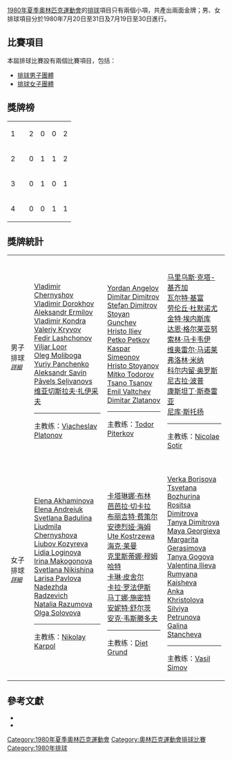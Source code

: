 [[1980年夏季奧林匹克運動會|1980年夏季奧林匹克運動會]]的[[排球|排球]]項目只有兩個小項，共產出兩面金牌；男、女排球項目分於1980年7月20日至31日及7月19日至30日進行。

== 比賽項目 ==
本屆排球比賽設有兩個比賽項目，包括：
* [[1980年夏季奧林匹克運動會男子排球比賽|排球男子團體]]
* [[1980年夏季奧林匹克運動會女子排球比賽|排球女子團體]]

== 獎牌榜 ==
{| {{RankedMedalTable}}
|-
| 1 
| align=left | {{flagIOC|URS|1980年夏季}} || 2 || 0 || 0 || 2
|-
| 2 
| align=left | {{flagIOC|BUL|1980年夏季}} || 0 || 1 || 1 || 2
|-
| 3 
| align=left | {{flagIOC|GDR|1980年夏季}} || 0 || 1 || 0 || 1
|-
| 4 
| align=left | {{flagIOC|ROU|1980年夏季}} || 0 || 0 || 1 || 1
|}

== 獎牌統計 ==
{| {{MedalistTable|type=項目}}
|-
| 男子排球<br /><span style="font-size:smaller;">''[[1980年夏季奧林匹克運動會男子排球比賽|詳細]]''</span>
| {{flagIOCteam|URS|1980年夏季}}<br />[[Vladimir_Chernyshov|Vladimir Chernyshov]]<br />[[Vladimir_Dorokhov|Vladimir Dorokhov]]<br />[[Aleksandr_Ermilov|Aleksandr Ermilov]]<br />[[Vladimir_Kondra|Vladimir Kondra]]<br />[[Valeriy_Kryvov|Valeriy Kryvov]]<br />[[Fedir_Lashchonov|Fedir Lashchonov]]<br />[[Viljar_Loor|Viljar Loor]]<br />[[Oleg_Moliboga|Oleg Moliboga]]<br />[[Yuriy_Panchenko|Yuriy Panchenko]]<br />[[Aleksandr_Borisovich_Savin|Aleksandr Savin]]<br />[[Pāvels_Seļivanovs|Pāvels Seļivanovs]]<br />[[维亚切斯拉夫·亚历克塞维奇·扎伊采夫|维亚切斯拉夫·扎伊采夫]]<br /><hr>主教练：[[Viacheslav_Platonov|Viacheslav Platonov]]
| {{flagIOCteam|BUL|1980年夏季}}<br />[[Yordan_Angelov|Yordan Angelov]]<br />[[Dimitar_Dimitrov_(volleyball)|Dimitar Dimitrov]]<br />[[Stefan_Dimitrov_(volleyball)|Stefan Dimitrov]]<br />[[Stoyan_Gunchev|Stoyan Gunchev]]<br />[[Hristo_Iliev_(volleyball)|Hristo Iliev]]<br />[[Petko_Petkov_(volleyball)|Petko Petkov]]<br />[[Kaspar_Simeonov|Kaspar Simeonov]]<br />[[Hristo_Stoyanov|Hristo Stoyanov]]<br />[[Mitko_Todorov|Mitko Todorov]]<br />[[Tsano_Tsanov|Tsano Tsanov]]<br />[[Emil_Valtchev|Emil Valtchev]]<br />[[Dimitar_Zlatanov|Dimitar Zlatanov]]<br /><hr>主教练：[[Todor_Piterkov|Todor Piterkov]]
| {{flagIOCteam|ROU|1980年夏季}}<br />[[马里乌斯·克塔-基齐加|马里乌斯·克塔-基齐加]]<br />[[瓦尔特·基富|瓦尔特·基富]]<br />[[劳伦丘·杜默诺尤|劳伦丘·杜默诺尤]]<br />[[金特·埃内斯库|金特·埃内斯库]]<br />[[达恩·格尔莱亚努|达恩·格尔莱亚努]]<br />[[索林·马卡韦伊|索林·马卡韦伊]]<br />[[维奥雷尔·马诺莱|维奥雷尔·马诺莱]]<br />[[弗洛林·米纳|弗洛林·米纳]]<br />[[科尔内留·奥罗斯|科尔内留·奥罗斯]]<br />[[尼古拉·波普|尼古拉·波普]]<br />[[康斯坦丁·斯泰雷亚|康斯坦丁·斯泰雷亚]]<br />[[尼库·斯托扬|尼库·斯托扬]]<br /><hr>主教练：[[Nicolae_Sotir|Nicolae Sotir]]
|-
| 女子排球<br /><span style="font-size:smaller;">''[[1980年夏季奧林匹克運動會女子排球比賽|詳細]]''</span>
| {{flagIOCteam|URS|1980年夏季}}<br />[[Elena_Akhaminova|Elena Akhaminova]]<br />[[Elena_Andreiuk|Elena Andreiuk]]<br />[[Svetlana_Badulina|Svetlana Badulina]]<br />[[Liudmila_Chernyshova|Liudmila Chernyshova]]<br />[[Liubov_Kozyreva_(volleyball)|Liubov Kozyreva]]<br />[[Lidia_Loginova|Lidia Loginova]]<br />[[Irina_Makogonova|Irina Makogonova]]<br />[[Svetlana_Nikishina|Svetlana Nikishina]]<br />[[Larisa_Pavlova|Larisa Pavlova]]<br />[[Nadezhda_Radzevich|Nadezhda Radzevich]]<br />[[Natalia_Razumova|Natalia Razumova]]<br />[[Olga_Solovova|Olga Solovova]]<br /><hr>主教练：[[Nikolay_Karpol|Nikolay Karpol]]
| {{flagIOCteam|GDR|1980年夏季}}<br />[[卡塔琳娜·布林|卡塔琳娜·布林]]<br />[[芭芭拉·切卡拉|芭芭拉·切卡拉]]<br />[[布丽吉特·费策尔|布丽吉特·费策尔]]<br />[[安德烈娅·海姆|安德烈娅·海姆]]<br />[[Ute_Kostrzewa|Ute Kostrzewa]]<br />[[海克·莱曼|海克·莱曼]]<br />[[克里斯蒂娜·穆姆哈特|克里斯蒂娜·穆姆哈特]]<br />[[卡琳·皮舍尔|卡琳·皮舍尔]]<br />[[卡拉·罗法伊斯|卡拉·罗法伊斯]]<br />[[马丁娜·施密特|马丁娜·施密特]]<br />[[安妮特·舒尔茨|安妮特·舒尔茨]]<br />[[安克·韦斯滕多夫|安克·韦斯滕多夫]]<br /><hr>主教练：[[Diet_Grund|Diet Grund]]
| {{flagIOCteam|BUL|1980年夏季}}<br />[[Verka_Borisova|Verka Borisova]]<br />[[Tsvetana_Bozhurina|Tsvetana Bozhurina]]<br />[[Rositsa_Dimitrova|Rositsa Dimitrova]]<br />[[Tanya_Dimitrova|Tanya Dimitrova]]<br />[[Maya_Georgieva|Maya Georgieva]]<br />[[Margarita_Gerasimova|Margarita Gerasimova]]<br />[[Tanya_Gogova|Tanya Gogova]]<br />[[Valentina_Ilieva|Valentina Ilieva]]<br />[[Rumyana_Kaisheva|Rumyana Kaisheva]]<br />[[Anka_Khristolova|Anka Khristolova]]<br />[[Silviya_Petrunova|Silviya Petrunova]]<br />[[Galina_Stancheva|Galina Stancheva]]<br /><hr>主教练：[[Vasil_Simov|Vasil Simov]]
|}

== 參考文獻 ==
<div class="references-small">
* {{en}}{{cite web |title=Men Volleyball Olympic Games Moscow (URS) 1980 - 20-31.07 Winner Soviet Union |publisher=todor66.com |date=2209年11月11日 |accessdate=2010年7月6日 |url=http://www.todor66.com/volleyball/Olympics/Men_1980.html |archive-date=2020年6月24日 |archive-url=https://web.archive.org/web/20200624101107/http://www.todor66.com/volleyball/Olympics/Men_1980.html |dead-url=no }}
* {{en}}{{cite web |title=Women Volleyball Olympic Games 1976 Montreal (CAN) 1976 - 19-30.07 Winner Japan |publisher=todor66.com |date=2009年11月10日 |accessdate=2010年7月6日 |url=http://www.todor66.com/volleyball/Olympics/Women_1980.html |archive-date=2020年2月23日 |archive-url=https://web.archive.org/web/20200223044930/http://www.todor66.com/volleyball/Olympics/Women_1980.html |dead-url=no }}
</div>

{{奥林匹克运动会排球比赛}}


[[Category:1980年夏季奧林匹克運動會|Category:1980年夏季奧林匹克運動會]]
[[Category:奧林匹克運動會排球比賽|Category:奧林匹克運動會排球比賽]]
[[Category:1980年排球|Category:1980年排球]]
